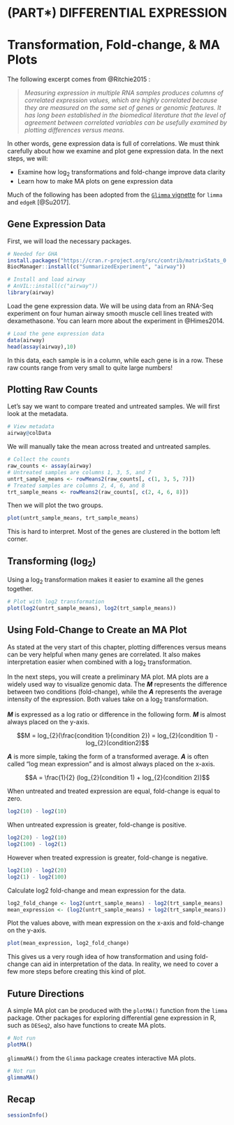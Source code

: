 # (PART\*) DIFFERENTIAL EXPRESSION {-}

# Transformation, Fold-change, & MA Plots

The following excerpt comes from @Ritchie2015 :

> _Measuring expression in multiple RNA samples produces columns of correlated expression values, which are highly correlated because they are measured on the same set of genes or genomic features. It has long been established in the biomedical literature that the level of agreement between correlated variables can be usefully examined by plotting differences versus means._

In other words, gene expression data is full of correlations. We must think carefully about how we examine and plot gene expression data. In the next steps, we will:

- Examine how $\log_{2}$ transformations and fold-change improve data clarity
- Learn how to make MA plots on gene expression data

Much of the following has been adopted from the [`Glimma` vignette](https://bioconductor.org/packages/release/bioc/vignettes/Glimma/inst/doc/limma_edger.html) for `limma` and `edgeR` [@Su2017].

## Gene Expression Data

First, we will load the necessary packages.

```r
# Needed for GHA
install.packages("https://cran.r-project.org/src/contrib/matrixStats_0.61.0.tar.gz", repo=NULL, type="source")
BiocManager::install(c("SummarizedExperiment", "airway"))
```

```r
# Install and load airway
# AnVIL::install(c("airway"))
library(airway)
```

Load the gene expression data. We will be using data from an RNA-Seq experiment on four human airway smooth muscle cell lines treated with dexamethasone. You can learn more about the experiment in @Himes2014.

```r
# Load the gene expression data
data(airway)
head(assay(airway),10)
```

In this data, each sample is in a column, while each gene is in a row. These raw counts range from very small to quite large numbers!

## Plotting Raw Counts

Let's say we want to compare treated and untreated samples. We will first look at the metadata.

```r
# View metadata
airway@colData
```

We will manually take the mean across treated and untreated samples.

```r
# Collect the counts
raw_counts <- assay(airway)
# Untreated samples are columns 1, 3, 5, and 7
untrt_sample_means <- rowMeans2(raw_counts[, c(1, 3, 5, 7)])
# Treated samples are columns 2, 4, 6, and 8
trt_sample_means <- rowMeans2(raw_counts[, c(2, 4, 6, 8)])
```

Then we will plot the two groups.

```r
plot(untrt_sample_means, trt_sample_means)
```

This is hard to interpret. Most of the genes are clustered in the bottom left corner.

## Transforming ($\log_{2}$)

Using a $\log_{2}$ transformation makes it easier to examine all the genes together.

```r
# Plot with log2 transformation
plot(log2(untrt_sample_means), log2(trt_sample_means))
```

## Using Fold-Change to Create an MA Plot

As stated at the very start of this chapter, plotting differences versus means can be very helpful when many genes are correlated. It also makes interpretation easier when combined with a $\log_{2}$ transformation.

In the next steps, you will create a preliminary MA plot. MA plots are a widely used way to visualize genomic data. The _**M**_ represents the difference between two conditions (fold-change), while the _**A**_ represents the average intensity of the expression. Both values take on a $\log_{2}$ transformation.

_**M**_ is expressed as a log ratio or difference in the following form. _**M**_ is almost always placed on the y-axis.

$$M = log_{2}(\frac{condition 1}{condition 2}) = log_{2}(condition 1) - log_{2}(condition2)$$

_**A**_ is more simple, taking the form of a transformed average. _**A**_ is often called "log mean expression" and is almost always placed on the x-axis.

$$A = \frac{1}{2} (log_{2}(condition 1) + log_{2}(condition 2))$$

When untreated and treated expression are equal, fold-change is equal to zero.

```r
log2(10) - log2(10)
```

When untreated expression is greater, fold-change is positive.

```r
log2(20) - log2(10)
log2(100) - log2(1)
```

However when treated expression is greater, fold-change is negative.

```r
log2(10) - log2(20)
log2(1) - log2(100)
```

Calculate log2 fold-change and mean expression for the data.

```r
log2_fold_change <- log2(untrt_sample_means) - log2(trt_sample_means)
mean_expression <- (log2(untrt_sample_means) + log2(trt_sample_means)) / 2
```

Plot the values above, with mean expression on the x-axis and fold-change on the y-axis.

```r
plot(mean_expression, log2_fold_change)
```

This gives us a very rough idea of how transformation and using fold-change can aid in interpretation of the data. In reality, we need to cover a few more steps before creating this kind of plot.

## Future Directions

A simple MA plot can be produced with the `plotMA()` function from the `limma` package. Other packages for exploring differential gene expression in R, such as `DESeq2`, also have functions to create MA plots.

```r
# Not run
plotMA()
```

`glimmaMA()` from the `Glimma` package creates interactive MA plots.

```r
# Not run
glimmaMA()
```

## Recap

```r
sessionInfo()
```
